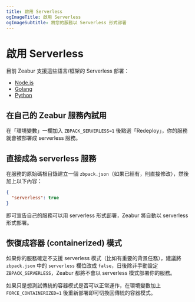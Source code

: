 ```yaml
---
title: 啟用 Serverless
ogImageTitle: 啟用 Serverless
ogImageSubtitle: 將您的服務以 Serverless 形式部署
---
```


# 啟用 Serverless

目前 Zeabur 支援這些語言/框架的 Serverless 部署：

- [Node.js](/guides/nodejs)
- [Golang](/guides/go)
- [Python](/guides/python)

## 在自己的 Zeabur 服務內試用

在「環境變數」一欄加入 `ZBPACK_SERVERLESS=1` 後點選「Redeploy」，你的服務就會被部署成 serverless 服務。

## 直接成為 serverless 服務

在服務的原始碼根目錄建立一個 `zbpack.json`（如果已經有，則直接修改），然後加上以下內容：

```json
{
  "serverless": true
}
```

即可宣告自己的服務可以用 serverless 形式部署，Zeabur 將自動以 serverless 形式部署。

## 恢復成容器 (containerized) 模式

如果你的服務確定不支援 serverless 模式（比如有重要的背景任務），建議將 `zbpack.json` 中的
`serverless` 欄位改成 `false`，日後除非手動設定 `ZBPACK_SERVERLESS`，Zeabur 都將不會以
serverless 模式部署你的服務。

如果只是想測試傳統的容器模式是否可以正常運作，在環境變數加上 `FORCE_CONTAINERIZED=1`
後重新部署即可切換回傳統的容器模式。
